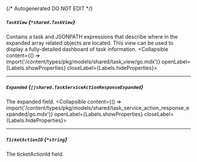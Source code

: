 {/* Autogenerated DO NOT EDIT  */}

##### `TaskView` *{`*shared.TaskView`}*
Contains a task and JSONPATH expressions that describe where in the expanded array related objects are located. This view can be used to display a fully\-detailed dashboard of task information.
<Collapsible content={() => import('/content/types/pkg/models/shared/task_view/go.mdx')} openLabel={Labels.showProperties} closeLabel={Labels.hideProperties}>
</Collapsible>

---
##### `Expanded` *{`[]shared.TaskServiceActionResponseExpanded`}*
The expanded field.
<Collapsible content={() => import('/content/types/pkg/models/shared/task_service_action_response_expanded/go.mdx')} openLabel={Labels.showProperties} closeLabel={Labels.hideProperties}>
</Collapsible>

---
##### `TicketActionID` *{`*string`}*
The ticketActionId field.


